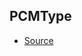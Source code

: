 ## PCMType



- [Source](https://github.com/Androz2091/discord-player/blob/a2c576b/packages/equalizer/src/utils/PCMTransformer.ts#L3)